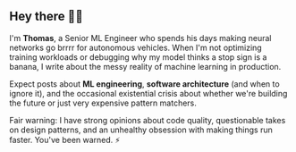 ## Hey there 👋🏻

I'm **Thomas**, a Senior ML Engineer who spends his days making neural networks go brrrr for autonomous vehicles. When I'm not optimizing training workloads or debugging why my model thinks a stop sign is a banana, I write about the messy reality of machine learning in production.

Expect posts about **ML engineering**, **software architecture** (and when to ignore it), and the occasional existential crisis about whether we're building the future or just very expensive pattern matchers.

Fair warning: I have strong opinions about code quality, questionable takes on design patterns, and an unhealthy obsession with making things run faster. You've been warned. ⚡